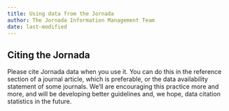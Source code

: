 ```yaml
---
title: Using data from the Jornada
author: The Jornada Information Management Team
date: last-modified
---
```



## Citing the Jornada

Please cite Jornada data when you use it. You can do this in the reference section of a journal article, which is preferable, or the data availability statement of some journals. We'll are encouraging this practice more and more, and will be developing better guidelines and, we hope, data citation statistics in the future.
